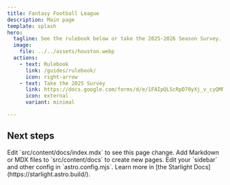 ```yaml
---
title: Fantasy Football League
description: Main page
template: splash
hero:
  tagline: See the rulebook below or take the 2025-2026 Season Survey.
  image:
    file: ../../assets/houston.webp
  actions:
    - text: Rulebook
      link: /guides/rulebook/
      icon: right-arrow
    - text: Take the 2025 Survey
      link: https://docs.google.com/forms/d/e/1FAIpQLScRpD70yXj_v_cyQMNIMlO6Obg9g16MxRIA4GB096aWLWkOGQ/viewform?usp=header
      icon: external
      variant: minimal

---
```



## Next steps

<CardGrid stagger>
	<Card title="Update content" icon="pencil">
		Edit `src/content/docs/index.mdx` to see this page change.
	</Card>
	<Card title="Add new content" icon="add-document">
		Add Markdown or MDX files to `src/content/docs` to create new pages.
	</Card>
	<Card title="Configure your site" icon="setting">
		Edit your `sidebar` and other config in `astro.config.mjs`.
	</Card>
	<Card title="Read the docs" icon="open-book">
		Learn more in [the Starlight Docs](https://starlight.astro.build/).
	</Card>
</CardGrid>
